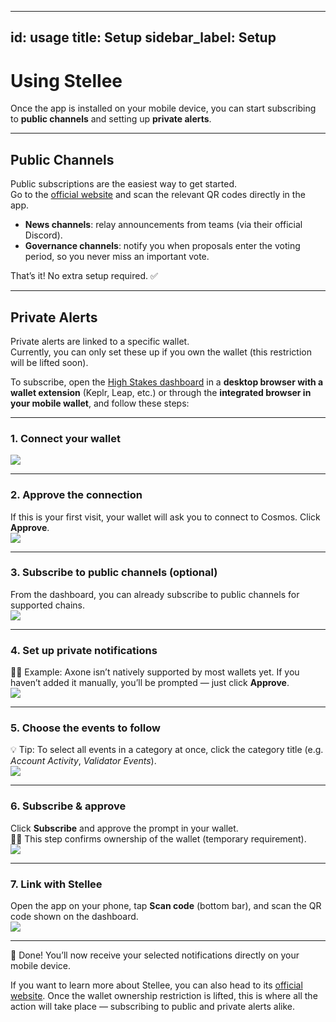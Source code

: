 
---
id: usage
title: Setup
sidebar_label: Setup
---

# Using Stellee

Once the app is installed on your mobile device, you can start subscribing to **public channels** and setting up **private alerts**.

---

## Public Channels

Public subscriptions are the easiest way to get started.  
Go to the [official website](https://stellee.highstakes.ch/get-started#channels) and scan the relevant QR codes directly in the app.  

- **News channels**: relay announcements from teams (via their official Discord).  
- **Governance channels**: notify you when proposals enter the voting period, so you never miss an important vote.  

That’s it! No extra setup required. ✅  

---

## Private Alerts

Private alerts are linked to a specific wallet.  
Currently, you can only set these up if you own the wallet (this restriction will be lifted soon).

To subscribe, open the [High Stakes dashboard](https://app.highstakes.ch/notifications) in a **desktop browser with a wallet extension** (Keplr, Leap, etc.) or through the **integrated browser in your mobile wallet**, and follow these steps:

---

### 1. Connect your wallet
<img src={step_1} />

---

### 2. Approve the connection
If this is your first visit, your wallet will ask you to connect to Cosmos. Click **Approve**.  
<img src={step_2} />

---

### 3. Subscribe to public channels (optional)
From the dashboard, you can already subscribe to public channels for supported chains.  
<img src={step_3} />

---

### 4. Set up private notifications
👨‍🏫 Example: Axone isn’t natively supported by most wallets yet. If you haven’t added it manually, you’ll be prompted — just click **Approve**.  
<img src={step_4} />

---

### 5. Choose the events to follow
💡 Tip: To select all events in a category at once, click the category title (e.g. *Account Activity*, *Validator Events*).  
<img src={step_5} />

---

### 6. Subscribe & approve
Click **Subscribe** and approve the prompt in your wallet.  
🥷🏽 This step confirms ownership of the wallet (temporary requirement).  
<img src={step_6} />

---

### 7. Link with Stellee
Open the app on your phone, tap **Scan code** (bottom bar), and scan the QR code shown on the dashboard.  
<img src={step_7} />

---

🎉 Done! You’ll now receive your selected notifications directly on your mobile device.

If you want to learn more about Stellee, you can also head to its [official website](https://stellee.highstakes.ch). 
Once the wallet ownership restriction is lifted, this is where all the action will take place — subscribing to public and private alerts alike.

